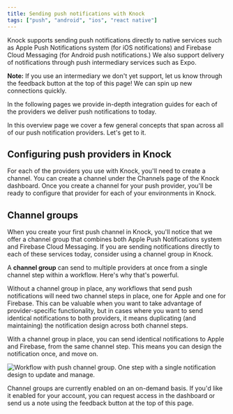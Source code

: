 ```yaml
---
title: Sending push notifications with Knock
tags: ["push", "android", "ios", "react native"]
---
```


Knock supports sending push notifications directly to native services such as Apple Push Notifications system (for iOS notifications) and Firebase Cloud Messaging (for Android push notifications.) We also support delivery of notifications through push intermediary services such as Expo.

**Note:** If you use an intermediary we don't yet support, let us know through the feedback button at the top of this page! We can spin up new connections quickly.

In the following pages we provide in-depth integration guides for each of the providers we deliver push notifications to today.

In this overview page we cover a few general concepts that span across all of our push notification providers. Let's get to it.

## Configuring push providers in Knock

For each of the providers you use with Knock, you'll need to create a channel. You can create a channel under the Channels page of the Knock dashboard. Once you create a channel for your push provider, you'll be ready to configure that provider for each of your environments in Knock.

## Channel groups

When you create your first push channel in Knock, you'll notice that we offer a channel group that combines both Apple Push Notifications system and Firebase Cloud Messaging. If you are sending notifications directly to each of these services today, consider using a channel group in Knock.

A **channel group** can send to multiple providers at once from a single channel step within a workflow. Here's why that's powerful.

Without a channel group in place, any workflows that send push notifications will need two channel steps in place, one for Apple and one for Firebase. This can be valuable when you want to take advantage of provider-specific functionality, but in cases where you want to send identical notifications to both providers, it means duplicating (and maintaining) the notification design across both channel steps.

With a channel group in place, you can send identical notifications to Apple and Firebase, from the same channel step. This means you can design the notification once, and move on.

![Workflow with push channel group. One step with a single notification design to update and manage. ](/images/channel-group-example.png)

Channel groups are currently enabled on an on-demand basis. If you'd like it enabled for your account, you can request access in the dashboard or send us a note using the feedback button at the top of this page.
